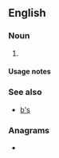 {{also|Appendix:Variations of "bs"}}
==English==

===Noun===
{{head|en|noun form|head=[[B]][[’s]]}}

# {{plural of|en|B}}

====Usage notes====
{{U:en:plurals of letters}}

===See also===
* [[b's]]

===Anagrams===
* {{anagrams|en|a=bs|SB|s/b|sb}}